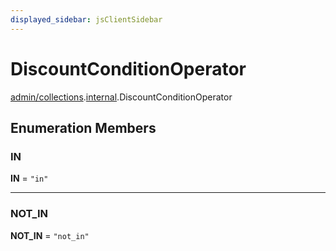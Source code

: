 ```yaml
---
displayed_sidebar: jsClientSidebar
---
```



# DiscountConditionOperator

[admin/collections](../../modules/admin_collections.mdx).[internal](../../admin_collections/modules/admin_collections.internal.mdx).DiscountConditionOperator

## Enumeration Members

### IN

 **IN** = ``"in"``

___

### NOT\_IN

 **NOT\_IN** = ``"not_in"``
